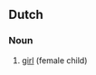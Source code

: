 ==Dutch==

===Noun===
{{infl|nl|noun|g=f}}

# [[girl]] (female child)

{{tbot entry|Dutch|girl|2007|November}}